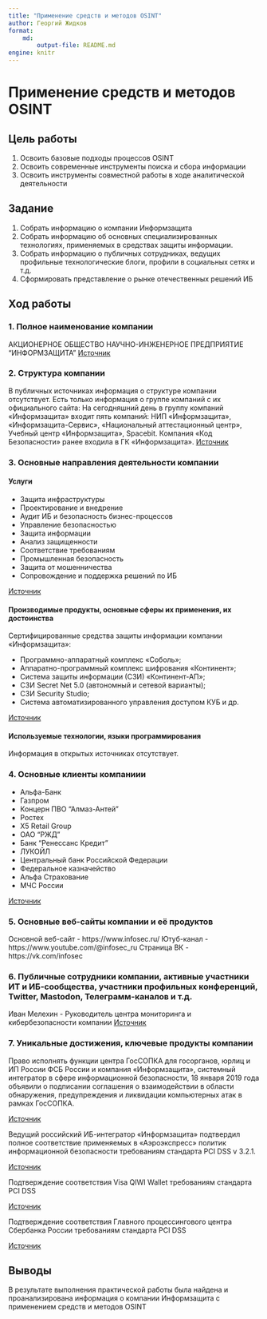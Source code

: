 ```yaml
---
title: "Применение средств и методов OSINT"
author: Георгий Жидков
format: 
    md:
        output-file: README.md
engine: knitr
---
```


# Применение средств и методов OSINT

## Цель работы

1.  Освоить базовые подходы процессов OSINT
2.  Освоить современные инструменты поиска и сбора информации
3.  Освоить инструменты совместной работы в ходе аналитической деятельности

## Задание

1.  Собрать информацию о компании Информзащита
2.  Собрать информацию об основных специализированных технологиях, применяемых в средствах защиты информации.
3.  Собрать информацию о публичных сотрудниках, ведущих профильные технологические блоги, профили в социальных сетях и т.д.
4.  Сформировать представление о рынке отечественных решений ИБ

## Ход работы

### 1. Полное наименование компании

АКЦИОНЕРНОЕ ОБЩЕСТВО НАУЧНО-ИНЖЕНЕРНОЕ ПРЕДПРИЯТИЕ "ИНФОРМЗАЩИТА"
[Источник](https://sbis.ru/contragents/7702148410/770201001)

### 2. Структура компании

В публичных источниках информация о структуре компании отсутствует.
Есть только информация о группе компаний с их официального сайта:
На сегодняшний день в группу компаний «Информзащита» входит пять компаний: НИП «Информзащита», «Информзащита-Сервис», «Национальный аттестационный центр», Учебный центр «Информзащита», Spacebit. Компания «Код Безопасности» ранее входила в ГК «Информзащита».
[Источник](https://www.infosec.ru/about/company-group/)

### 3. Основные направления деятельности компании

#### Услуги

- Защита инфраструктуры
- Проектирование и внедрение
- Аудит ИБ и безопасность бизнес-процессов
- Управление безопасностью
- Защита информации
- Анализ защищенности
- Соответствие требованиям
- Промышленная безопасность
- Защита от мошенничества
- Сопровождение и поддержка решений по ИБ

[Источник](https://www.infosec.ru/)

#### Производимые продукты, основные сферы их применения, их достоинства

Сертифицированные средства защиты информации компании «Информзащита»:

- Программно-аппаратный комплекс «Соболь»;
- Аппаратно-программный комплекс шифрования «Континент»;
- Cистема защиты информации (СЗИ) «Континент-АП»;
- СЗИ Secret Net 5.0 (автономный и сетевой варианты);
- СЗИ Security Studio;
- Cистема автоматизированного управления доступом КУБ и др.

[Источник](https://www.infosec.ru/)

#### Используемые технологии, языки программирования

Информация в открытых источниках отсутствует.

### 4. Основные клиенты компаниии

- Альфа-Банк
- Газпром
- Концерн ПВО "Алмаз-Антей"
- Ростех
- X5 Retail Group
- ОАО "РЖД"
- Банк "Ренессанс Кредит"
- ЛУКОЙЛ
- Центральный банк Российской Федерации
- Федеральное казначейство
- Альфа Страхование
- МЧС России

[Источник](https://www.infosec.ru/projects/)

### 5. Основные веб-сайты компании и её продуктов

Основной веб-сайт - https://www.infosec.ru/
Ютуб-канал - https://www.youtube.com/@infosec_ru
Страница ВК - https://vk.com/infosec

### 6. Публичные сотрудники компании, активные участники ИТ и ИБ-сообщества, участники профильных конференций, Twitter, Mastodon, Телеграмм-каналов и т.д.

Иван Мелехин - Руководитель центра мониторинга и кибербезопасности компании
[Источник](https://youtu.be/PB9oTLY8B6c)

### 7. Уникальные достижения, ключевые продукты компании

Право исполнять функции центра ГосСОПКА для госорганов, юрлиц и ИП России
ФСБ России и компания «Информзащита», системный интегратор в сфере информационной безопасности, 18 января 2019 года объявили о подписании соглашения о взаимодействии в области обнаружения, предупреждения и ликвидации компьютерных атак в рамках ГосСОПКА.

[Источник](https://www.tadviser.ru/index.php/%D0%9A%D0%BE%D0%BC%D0%BF%D0%B0%D0%BD%D0%B8%D1%8F:%D0%98%D0%BD%D1%84%D0%BE%D1%80%D0%BC%D0%B7%D0%B0%D1%89%D0%B8%D1%82%D0%B0)

Ведущий российский ИБ-интегратор «Информзащита» подтвердил полное соответствие применяемых в «Аэроэкспресс» политик информационной безопасности требованиям стандарта PCI DSS v 3.2.1.

[Источник](https://www.infosec.ru/projects/promyshlennost-i-transport/proekt-po-otsenke-urovnya-sootvetstviya-kompanii-aeroekspress-trebovaniyam-standarta-pci-dss-v-3-2-1/)

Подтверждение соответствия Visa QIWI Wallet требованиям стандарта PCI DSS

[Источник](https://www.infosec.ru/projects/finansy-i-strakhovanie/podtverzhdenie-sootvetstviya-visa-qiwi-wallet-trebovaniyam-standarta-pci-dss/)

Подтверждение соответствия Главного процессингового центра Сбербанка России требованиям стандарта PCI DSS

[Источник](https://www.infosec.ru/projects/finansy-i-strakhovanie/podtverzhdenie-sootvetstviya-glavnogo-protsessingovogo-tsentra-sberbanka-rossii-trebovaniyam-standarta-pci-dss/)

## Выводы

В результате выполнения практической работы была найдена и проанализирована информация о компании Информзащита с применением средств и методов OSINT